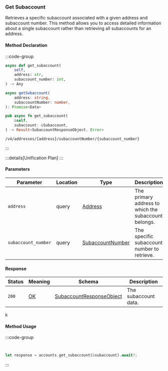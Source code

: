 ### Get Subaccount

Retrieves a specific subaccount associated with a given address and subaccount number.
This method allows you to access detailed information about a single subaccount rather than retrieving all subaccounts for an address.

#### Method Declaration

:::code-group

```python [Python]
async def get_subaccount(
    self,
    address: str,
    subaccount_number: int,
) -> Any
```

```typescript [TypeScript]
async getSubaccount(
    address: string,
    subaccountNumber: number,
): Promise<Data>
```

```rust [Rust]
pub async fn get_subaccount(
    &self,
    subaccount: &Subaccount,
) -> Result<SubaccountResponseObject, Error>
```

```url [API]
/v4/addresses/{address}/subaccountNumber/{subaccount_number}
```

:::

:::details[Unification Plan]
:::

#### Parameters

| Parameter           | Location | Type               | Description                                          |
| ------------------- | -------- | ------------------ | ---------------------------------------------------- |
| `address`           | query    | [Address]          | The primary address to which the subaccount belongs. |
| `subaccount_number` | query    | [SubaccountNumber] | The specific subaccount number to retrieve.          |

#### Response

| Status | Meaning     | Schema                          | Description          |
| ------ | ----------- | ------------------------------- | -------------------- |
| `200`  | [OK]        | [SubaccountResponseObject]      | The subaccount data. |
k
#### Method Usage

:::code-group

```python [Python]

```

```typescript [TypeScript]

```

```rust [Rust]
let response = accounts.get_subaccount(&subaccount).await?;
```

:::

[Address]: /types/address
[SubaccountNumber]: /types/subaccount_number
[OK]: https://datatracker.ietf.org/doc/html/rfc7231#section-6.3.1
[SubaccountResponseObject]: /types/subaccount_response_object
